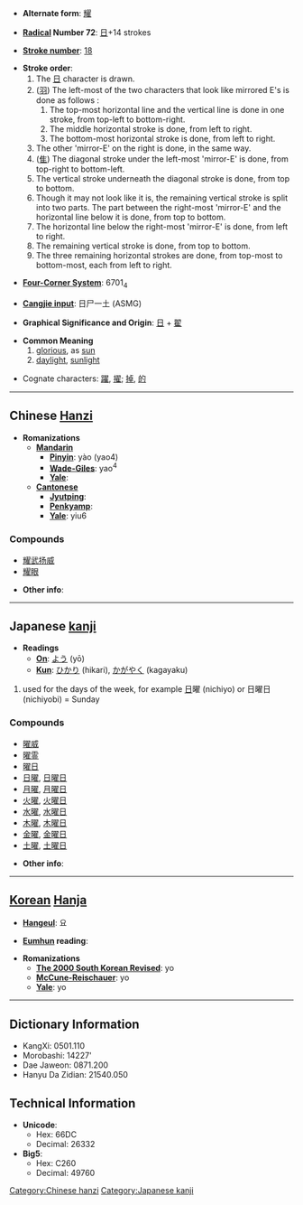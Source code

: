 * '''Alternate form''': [[耀]]

* '''[[Wiktionary:Chinese radical index| Radical]] Number 72''': [[Wiktionary:Chinese radical index 日|日]]+14 strokes

* '''[[Wiktionary:Chinese total strokes index|Stroke number]]''': [[Wiktionary:Chinese total strokes index 18|18]]

*'''Stroke order''':
*# The [[日]] character is drawn.
*# ([[羽]]) The left-most of the two characters that look like mirrored E's is done as follows :
*## The top-most horizontal line and the vertical line is done in one stroke, from top-left to bottom-right.
*## The middle horizontal stroke is done, from left to right.
*## The bottom-most horizontal stroke is done, from left to right.
*# The other 'mirror-E' on the right is done, in the same way.
*# ([[隹]]) The diagonal stroke under the left-most 'mirror-E' is done, from top-right to bottom-left.
*# The vertical stroke underneath the diagonal stroke is done, from top to bottom.
*# Though it may not look like it is, the remaining vertical stroke is split into two parts.  The part between the right-most 'mirror-E' and the horizontal line below it is done, from top to bottom.
*# The horizontal line below the right-most 'mirror-E' is done, from left to right.
*# The remaining vertical stroke is done, from top to bottom.
*# The three remaining horizontal strokes are done, from top-most to bottom-most, each from left to right.

* '''[[Wiktionary:Chinese four corner index|Four-Corner System]]''': 6701<sub>4</sub>

* '''[[Wiktionary:Chinese Cangjie index|Cangjie input]]''': 日尸一土 (ASMG)

* '''Graphical Significance and Origin''': [[日]] + [[翟]]

* '''Common Meaning'''
*# [[glorious]], as [[sun]]
*# [[daylight]], [[sunlight]]

*Cognate characters: [[躍]], [[擢]]; [[掉]], [[的]]

----

== Chinese [[Hanzi]] ==

* '''Romanizations'''
** '''[[Mandarin]]'''
*** '''[[Pinyin]]''': yào (yao4)
*** '''[[Wade-Giles]]''': yao<sup>4</sup>
*** '''[[Yale]]''': 
** '''[[Cantonese]]'''
*** '''[[Jyutping]]''':
*** '''[[Penkyamp]]''': 
*** '''[[Yale]]''': yiu6

===Compounds===
*[[耀武扬威]]
*[[耀眼]]

* '''Other info''': 

----

== Japanese [[kanji]] ==

* '''Readings'''
** '''[[On]]''': [[よう]] (yō)
** '''[[Kun]]''': [[ひかり]] (hikari), [[かがやく]] (kagayaku)

#used for the days of the week, for example [[日]]曜 (nichiyo) or 日曜日 (nichiyobi) = Sunday

===Compounds===
*[[曜威]]
*[[曜霊]]
*[[曜日]]
*[[日曜]], [[日曜日]]
*[[月曜]], [[月曜日]]
*[[火曜]], [[火曜日]]
*[[水曜]], [[水曜日]]
*[[木曜]], [[木曜日]]
*[[金曜]], [[金曜日]]
*[[土曜]], [[土曜日]]

* '''Other info''': 
----

== [[Korean]] [[Hanja]] ==

* '''[[Hangeul]]''': 요

* '''[[Eumhun]] reading''': 

* '''Romanizations'''
** '''[[The 2000 South Korean Revised Romanization|The 2000 South Korean Revised]]''': yo
** '''[[McCune-Reischauer]]''': yo
** '''[[Yale]]''': yo

----

== Dictionary Information ==

* KangXi: 0501.110
* Morobashi: 14227'
* Dae Jaweon: 0871.200
* Hanyu Da Zidian: 21540.050

== Technical Information ==

* '''Unicode''':
** Hex: 66DC
** Decimal: 26332
* '''Big5''':
** Hex: C260
** Decimal: 49760

[[Category:Chinese hanzi]]
[[Category:Japanese kanji]]